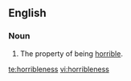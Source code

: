 ==English==
===Noun===
{{en-noun|-}}

#The property of being [[horrible]].

[[te:horribleness]]
[[vi:horribleness]]